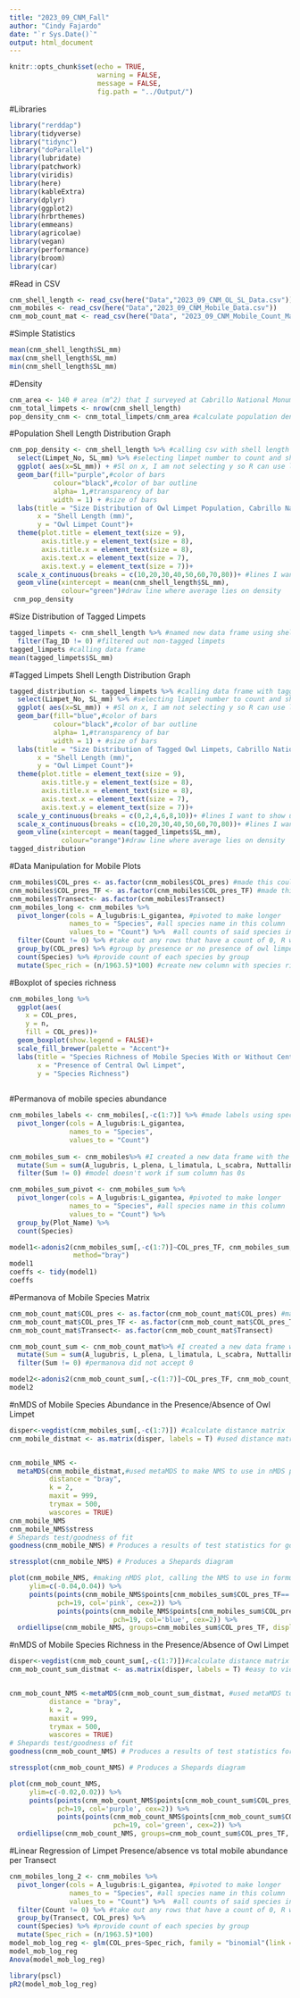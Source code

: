 ```yaml
---
title: "2023_09_CNM_Fall"
author: "Cindy Fajardo"
date: "`r Sys.Date()`"
output: html_document
---
```


```r
knitr::opts_chunk$set(echo = TRUE,
                      warning = FALSE,
                      message = FALSE,
                      fig.path = "../Output/")
```

#Libraries
```r
library("rerddap")
library(tidyverse)
library("tidync")
library("doParallel")
library(lubridate)
library(patchwork)
library(viridis)
library(here)
library(kableExtra)
library(dplyr)
library(ggplot2)
library(hrbrthemes)
library(emmeans)
library(agricolae)
library(vegan)
library(performance)
library(broom)
library(car)
```

#Read in CSV
```r
cnm_shell_length <- read_csv(here("Data","2023_09_CNM_OL_SL_Data.csv"))
cnm_mobiles <- read_csv(here("Data","2023_09_CNM_Mobile_Data.csv"))
cnm_mob_count_mat <- read_csv(here("Data", "2023_09_CNM_Mobile_Count_Matrix.csv"))
```

#Simple Statistics
```r
mean(cnm_shell_length$SL_mm)
max(cnm_shell_length$SL_mm)
min(cnm_shell_length$SL_mm)
```

#Density
```r
cnm_area <- 140 # area (m^2) that I surveyed at Cabrillo National Monument Zone 3
cnm_total_limpets <- nrow(cnm_shell_length)
pop_density_cnm <- cnm_total_limpets/cnm_area #calculate population density # of limpet/m^2

```

#Population Shell Length Distribution Graph
```r
cnm_pop_density <- cnm_shell_length %>% #calling csv with shell length data
  select(Limpet_No, SL_mm) %>% #selecting limpet number to count and shell length
  ggplot( aes(x=SL_mm)) + #Sl on x, I am not selecting y so R can use limpet count for density plot
  geom_bar(fill="purple",#color of bars
           colour="black",#color of bar outline
           alpha= 1,#transparency of bar
           width = 1) + #size of bars
  labs(title = "Size Distribution of Owl Limpet Population, Cabrillo National Monument",
       x = "Shell Length (mm)",
       y = "Owl Limpet Count")+
  theme(plot.title = element_text(size = 9),
        axis.title.y = element_text(size = 8),
        axis.title.x = element_text(size = 8),
        axis.text.x = element_text(size = 7),
        axis.text.y = element_text(size = 7))+
  scale_x_continuous(breaks = c(10,20,30,40,50,60,70,80))+ #lines I want to show up on x axis
  geom_vline(xintercept = mean(cnm_shell_length$SL_mm),
             colour="green")#draw line where average lies on density
 cnm_pop_density
```

#Size Distribution of Tagged Limpets
```r
tagged_limpets <- cnm_shell_length %>% #named new data frame using shell length data
  filter(Tag_ID != 0) #filtered out non-tagged limpets
tagged_limpets #calling data frame
mean(tagged_limpets$SL_mm)
```

#Tagged Limpets Shell Length Distribution Graph
```r
tagged_distribution <- tagged_limpets %>% #calling data frame with tagged limpets only
  select(Limpet_No, SL_mm) %>% #selecting limpet number to count and shell length
  ggplot( aes(x=SL_mm)) + #Sl on x, I am not selecting y so R can use limpet count for density plot
  geom_bar(fill="blue",#color of bars
           colour="black",#color of bar outline
           alpha= 1,#transparency of bar
           width = 1) + #size of bars
  labs(title = "Size Distribution of Tagged Owl Limpets, Cabrillo National Monument",
       x = "Shell Length (mm)",
       y = "Owl Limpet Count")+
  theme(plot.title = element_text(size = 9),
        axis.title.y = element_text(size = 8),
        axis.title.x = element_text(size = 8),
        axis.text.x = element_text(size = 7),
        axis.text.y = element_text(size = 7))+
  scale_y_continuous(breaks = c(0,2,4,6,8,10))+ #lines I want to show up on y axis
  scale_x_continuous(breaks = c(10,20,30,40,50,60,70,80))+ #lines I want to show up on x axis
  geom_vline(xintercept = mean(tagged_limpets$SL_mm),
             colour="orange")#draw line where average lies on density
tagged_distribution
```

#Data Manipulation for Mobile Plots
```r
cnm_mobiles$COL_pres <- as.factor(cnm_mobiles$COL_pres) #made this coulmn a factor
cnm_mobiles$COL_pres_TF <- as.factor(cnm_mobiles$COL_pres_TF) #made this coulmn a factor THIS IMPORTANT FOR nMDS
cnm_mobiles$Transect<- as.factor(cnm_mobiles$Transect)
cnm_mobiles_long <- cnm_mobiles %>% 
  pivot_longer(cols = A_lugubris:L_gigantea, #pivoted to make longer
               names_to = "Species", #all species name in this column
               values_to = "Count") %>%  #all counts of said species in this column, this can give me a count per species to get species richness
  filter(Count != 0) %>% #take out any rows that have a count of 0, R was giving me problems. Some plots were selected againts since they had 0 for all species
  group_by(COL_pres) %>% #group by presence or no presence of owl limpet
  count(Species) %>% #provide count of each species by group
  mutate(Spec_rich = (n/1963.5)*100) #create new column with species richness
```

#Boxplot of species richness
```r
cnm_mobiles_long %>% 
  ggplot(aes(
    x = COL_pres,
    y = n,
    fill = COL_pres))+
  geom_boxplot(show.legend = FALSE)+ 
  scale_fill_brewer(palette = "Accent")+
  labs(title = "Species Richness of Mobile Species With or Without Central Limpet",
       x = "Presence of Central Owl Limpet",
       y = "Species Richness") 
  
```


#Permanova of mobile species abundance
```r
cnm_mobiles_labels <- cnm_mobiles[,-c(1:7)] %>% #made labels using species names. It didn't work when I add this piece of code to the nMDS plot
  pivot_longer(cols = A_lugubris:L_gigantea,
               names_to = "Species",
               values_to = "Count")
                   
cnm_mobiles_sum <- cnm_mobiles%>% #I created a new data frame with the addition of the sum of individuals per species in each plot
  mutate(Sum = sum(A_lugubris, L_plena, L_limatula, L_scabra, Nuttallina_sp, P_crassipes, T_funebralis, L_gigantea)) %>% 
  filter(Sum != 0) #model doesn't work if sum column has 0s

cnm_mobiles_sum_pivot <- cnm_mobiles_sum %>% 
  pivot_longer(cols = A_lugubris:L_gigantea, #pivoted to make longer
               names_to = "Species", #all species name in this column
               values_to = "Count") %>% 
  group_by(Plot_Name) %>% 
  count(Species)

model1<-adonis2(cnm_mobiles_sum[,-c(1:7)]~COL_pres_TF, cnm_mobiles_sum, permutations = 999, 
                method="bray")
model1
coeffs <- tidy(model1)
coeffs
```

#Permanova of Mobile Species Matrix
```r
cnm_mob_count_mat$COL_pres <- as.factor(cnm_mob_count_mat$COL_pres) #made this coulmn a factor
cnm_mob_count_mat$COL_pres_TF <- as.factor(cnm_mob_count_mat$COL_pres_TF) #made this coulmn a factor THIS IMPORTANT FOR nMDS
cnm_mob_count_mat$Transect<- as.factor(cnm_mob_count_mat$Transect)

cnm_mob_count_sum <- cnm_mob_count_mat%>% #I created a new data frame with the addition of the sum of counts per species in each plot using a data matrix made up of 0 and 1. 1 represents the occurence of that species in that plot.
  mutate(Sum = sum(A_lugubris, L_plena, L_limatula, L_scabra, Nuttallina_sp, P_crassipes, T_funebralis, L_gigantea)) %>% 
  filter(Sum != 0) #permanova did not accept 0

model2<-adonis2(cnm_mob_count_sum[,-c(1:7)]~COL_pres_TF, cnm_mob_count_sum, permutations = 999, method="bray") #independent variable is the presence or absence of limpets
model2
```

#nMDS of Mobile Species Abundance in the Presence/Absence of Owl Limpet
```r
disper<-vegdist(cnm_mobiles_sum[,-c(1:7)]) #calculate distance matrix
cnm_mobile_distmat <- as.matrix(disper, labels = T) #used distance matrix as easy to view matrix


cnm_mobile_NMS <-
  metaMDS(cnm_mobile_distmat,#used metaMDS to make NMS to use in nMDS plot
          distance = "bray",
          k = 2,
          maxit = 999, 
          trymax = 500,
          wascores = TRUE)
cnm_mobile_NMS
cnm_mobile_NMS$stress
# Shepards test/goodness of fit
goodness(cnm_mobile_NMS) # Produces a results of test statistics for goodness of fit for each point

stressplot(cnm_mobile_NMS) # Produces a Shepards diagram

plot(cnm_mobile_NMS, #making nMDS plot, calling the NMS to use in formula
     ylim=c(-0.04,0.04)) %>% 
     points(points(cnm_mobile_NMS$points[cnm_mobiles_sum$COL_pres_TF=='TRUE',1],cnm_mobile_NMS$points[cnm_mobiles_sum$COL_pres_TF=='TRUE',2],
            pch=19, col='pink', cex=2)) %>% 
            points(points(cnm_mobile_NMS$points[cnm_mobiles_sum$COL_pres_TF=='FALSE',1],cnm_mobile_NMS$points[cnm_mobiles_sum$COL_pres_TF=='FALSE',2], 
                          pch=19, col='blue', cex=2)) %>% 
  ordiellipse(cnm_mobile_NMS, groups=cnm_mobiles_sum$COL_pres_TF, display = "sites", kind='ehull', border='black', col=c('blue','pink'), lwd=2, draw ='polygon')
```


#nMDS of Mobile Species Richness in the Presence/Absence of Owl Limpet
```r
disper<-vegdist(cnm_mob_count_sum[,-c(1:7)])#calculate distance matrix
cnm_mob_count_sum_distmat <- as.matrix(disper, labels = T) #easy to view matrix


cnm_mob_count_NMS <-metaMDS(cnm_mob_count_sum_distmat, #used metaMDS to make NMS to use in nMDS plot
          distance = "bray",
          k = 2,
          maxit = 999, 
          trymax = 500,
          wascores = TRUE)
# Shepards test/goodness of fit
goodness(cnm_mob_count_NMS) # Produces a results of test statistics for goodness of fit for each point

stressplot(cnm_mob_count_NMS) # Produces a Shepards diagram

plot(cnm_mob_count_NMS,
     ylim=c(-0.02,0.02)) %>% 
     points(points(cnm_mob_count_NMS$points[cnm_mob_count_sum$COL_pres_TF=='TRUE',1],cnm_mob_count_NMS$points[cnm_mob_count_sum$COL_pres_TF=='TRUE',2],
            pch=19, col='purple', cex=2)) %>% 
            points(points(cnm_mob_count_NMS$points[cnm_mob_count_sum$COL_pres_TF=='FALSE',1],cnm_mob_count_NMS$points[cnm_mob_count_sum$COL_pres_TF=='FALSE',2], 
                          pch=19, col='green', cex=2)) %>% 
  ordiellipse(cnm_mob_count_NMS, groups=cnm_mob_count_sum$COL_pres_TF, display = "sites", kind='ehull', border='black', col=c('green','purple'), lwd=2, draw ='polygon')
```

#Linear Regression of Limpet Presence/absence vs total mobile abundance per Transect
```r
cnm_mobiles_long_2 <- cnm_mobiles %>% 
  pivot_longer(cols = A_lugubris:L_gigantea, #pivoted to make longer
               names_to = "Species", #all species name in this column
               values_to = "Count") %>%  #all counts of said species in this column, this can give me a count per species to get species richness
  filter(Count != 0) %>% #take out any rows that have a count of 0, R was giving me problems. Some plots were selected against since they had 0 for all species
  group_by(Transect, COL_pres) %>% 
  count(Species) %>% #provide count of each species by group
  mutate(Spec_rich = (n/1963.5)*100)
model_mob_log_reg <- glm(COL_pres~Spec_rich, family = "binomial"(link = "logit"), data = cnm_mobiles_long_2)
model_mob_log_reg
Anova(model_mob_log_reg)

library(pscl)
pR2(model_mob_log_reg)
```

